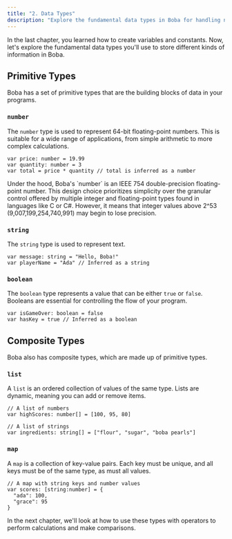 ```yaml
---
title: "2. Data Types"
description: "Explore the fundamental data types in Boba for handling numbers, text, and true/false values."
---
```


In the last chapter, you learned how to create variables and constants. Now, let's explore the fundamental data types you'll use to store different kinds of information in Boba.

## Primitive Types

Boba has a set of primitive types that are the building blocks of data in your programs.

### `number`

The `number` type is used to represent 64-bit floating-point numbers. This is suitable for a wide range of applications, from simple arithmetic to more complex calculations.

```boba
var price: number = 19.99
var quantity: number = 3
var total = price * quantity // total is inferred as a number
```

<Aside type="note">
Under the hood, Boba's `number` is an IEEE 754 double-precision floating-point number. This design choice prioritizes simplicity over the granular control offered by multiple integer and floating-point types found in languages like C or C#. However, it means that integer values above 2^53 (9,007,199,254,740,991) may begin to lose precision.
</Aside>

### `string`

The `string` type is used to represent text.

```boba
var message: string = "Hello, Boba!"
var playerName = "Ada" // Inferred as a string
```

### `boolean`

The `boolean` type represents a value that can be either `true` or `false`. Booleans are essential for controlling the flow of your program.

```boba
var isGameOver: boolean = false
var hasKey = true // Inferred as a boolean
```

## Composite Types

Boba also has composite types, which are made up of primitive types.

### `list`

A `list` is an ordered collection of values of the same type. Lists are dynamic, meaning you can add or remove items.

```boba
// A list of numbers
var highScores: number[] = [100, 95, 80]

// A list of strings
var ingredients: string[] = ["flour", "sugar", "boba pearls"]
```

### `map`

A `map` is a collection of key-value pairs. Each key must be unique, and all keys must be of the same type, as must all values.

```boba
// A map with string keys and number values
var scores: [string:number] = {
  "ada": 100,
  "grace": 95
}
```

In the next chapter, we'll look at how to use these types with operators to perform calculations and make comparisons.
